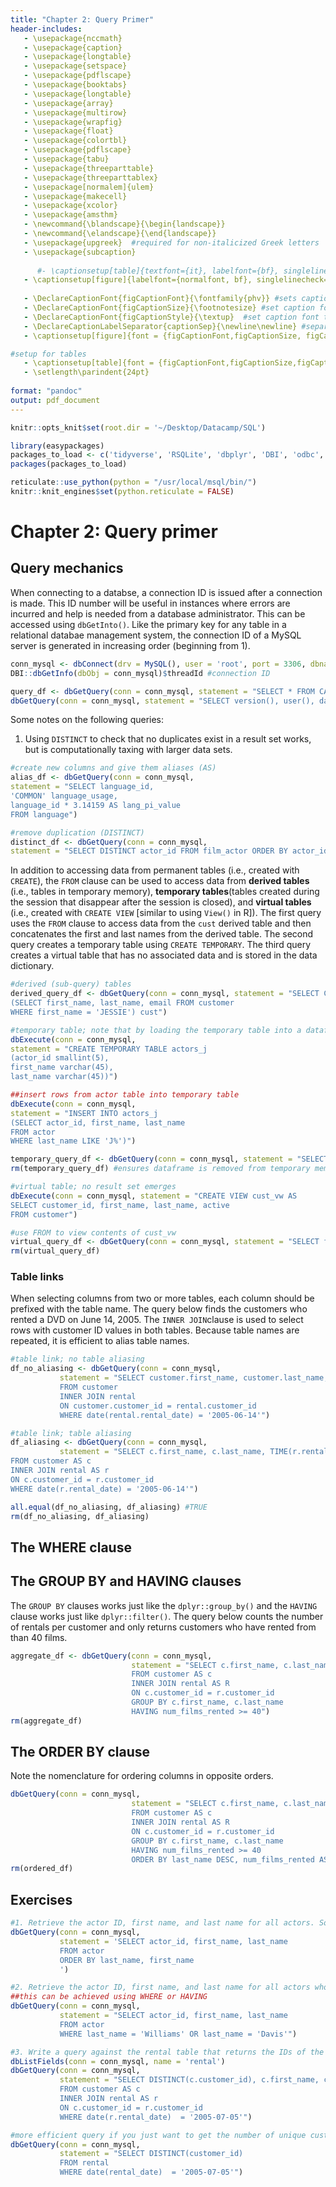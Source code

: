 ```yaml
---
title: "Chapter 2: Query Primer"
header-includes:
   - \usepackage{nccmath}
   - \usepackage{caption}
   - \usepackage{longtable}
   - \usepackage{setspace}
   - \usepackage{pdflscape}
   - \usepackage{booktabs}
   - \usepackage{longtable}
   - \usepackage{array}
   - \usepackage{multirow}
   - \usepackage{wrapfig}
   - \usepackage{float}
   - \usepackage{colortbl}
   - \usepackage{pdflscape}
   - \usepackage{tabu}
   - \usepackage{threeparttable}
   - \usepackage{threeparttablex}
   - \usepackage[normalem]{ulem}
   - \usepackage{makecell}
   - \usepackage{xcolor}
   - \usepackage{amsthm}
   - \newcommand{\blandscape}{\begin{landscape}}
   - \newcommand{\elandscape}{\end{landscape}}
   - \usepackage{upgreek}  #required for non-italicized Greek letters
   - \usepackage{subcaption}
   
      #- \captionsetup[table]{textfont={it}, labelfont={bf}, singlelinecheck=false, labelsep=newline}
   - \captionsetup[figure]{labelfont={normalfont, bf}, singlelinecheck=false, labelsep=newline}
   
   - \DeclareCaptionFont{figCaptionFont}{\fontfamily{phv}} #sets caption font to sans serif font of Helvetica 
   - \DeclareCaptionFont{figCaptionSize}{\footnotesize} #set caption font size to footnote 
   - \DeclareCaptionFont{figCaptionStyle}{\textup}  #set caption font to non-italicized font  
   - \DeclareCaptionLabelSeparator{captionSep}{\newline\newline} #separates figure label and figure title with required white space
   - \captionsetup[figure]{font = {figCaptionFont,figCaptionSize, figCaptionStyle}, labelsep = captionSep,  justification=justified}

#setup for tables
   - \captionsetup[table]{font = {figCaptionFont,figCaptionSize,figCaptionStyle}, labelfont={bf}, labelsep=captionSep, justification = raggedright, margin = {0cm,0cm}}
   - \setlength\parindent{24pt}
   
format: "pandoc"
output: pdf_document
---
```


```r
knitr::opts_knit$set(root.dir = '~/Desktop/Datacamp/SQL')

library(easypackages)
packages_to_load <- c('tidyverse', 'RSQLite', 'dbplyr', 'DBI', 'odbc', 'RMySQL', 'reticulate', 'kableExtra', 'knitr', 'magick')
packages(packages_to_load)

reticulate::use_python(python = "/usr/local/msql/bin/")
knitr::knit_engines$set(python.reticulate = FALSE)
```

# Chapter 2: Query primer 
## Query mechanics

When connecting to a databse, a connection ID is issued after a connection is made. This ID number will be useful in instances where errors are incurred and help is needed from a 
database administrator. This can be accessed using `dbGetInto()`. Like the primary key for any table in a relational databae management system, the connection ID of a MySQL server is 
generated in increasing order (beginning from 1). 

```r
conn_mysql <- dbConnect(drv = MySQL(), user = 'root', port = 3306, dbname = 'sakila', password = 'tiramisu')
DBI::dbGetInfo(dbObj = conn_mysql)$threadId #connection ID
```

```r
query_df <- dbGetQuery(conn = conn_mysql, statement = "SELECT * FROM CATEGORY")
dbGetQuery(conn = conn_mysql, statement = "SELECT version(), user(), database()")
```

Some notes on the following queries: 

1) Using `DISTINCT` to check that no duplicates exist in a result set works, but is computationally taxing with larger data sets. 

```r
#create new columns and give them aliases (AS)
alias_df <- dbGetQuery(conn = conn_mysql, 
statement = "SELECT language_id,
'COMMON' language_usage, 
language_id * 3.14159 AS lang_pi_value
FROM language")

#remove duplication (DISTINCT)
distinct_df <- dbGetQuery(conn = conn_mysql, 
statement = "SELECT DISTINCT actor_id FROM film_actor ORDER BY actor_id")
```

In addition to accessing data from permanent tables (i.e., created with `CREATE`), the `FROM` clause can be used to access data from **derived tables** (i.e., tables in temporary memory),
**temporary tables**(tables created during the session that disappear after the session is closed), and **virtual tables** (i.e., created with `CREATE VIEW` [similar to using `View()` in
R]). The first query uses the `FROM` clause to access data from the `cust` derived table and then concatenates the first and last names from the derived table. The second query creates a
temporary table using `CREATE TEMPORARY`. The third query creates a virtual table that has no associated data and is stored in the data dictionary. 

```r
#derived (sub-query) tables
derived_query_df <- dbGetQuery(conn = conn_mysql, statement = "SELECT CONCAT (cust.first_name, ',', cust.last_name) AS full_name FROM
(SELECT first_name, last_name, email FROM customer
WHERE first_name = 'JESSIE') cust")

#temporary table; note that by loading the temporary table into a dataframe in R, the data has been loaded into the temporary memory of the computer
dbExecute(conn = conn_mysql, 
statement = "CREATE TEMPORARY TABLE actors_j
(actor_id smallint(5),
first_name varchar(45),
last_name varchar(45))")

##insert rows from actor table into temporary table
dbExecute(conn = conn_mysql, 
statement = "INSERT INTO actors_j
(SELECT actor_id, first_name, last_name 
FROM actor
WHERE last_name LIKE 'J%')")

temporary_query_df <- dbGetQuery(conn = conn_mysql, statement = "SELECT * FROM actors_j")
rm(temporary_query_df) #ensures dataframe is removed from temporary memory of computer 

#virtual table; no result set emerges
dbExecute(conn = conn_mysql, statement = "CREATE VIEW cust_vw AS
SELECT customer_id, first_name, last_name, active
FROM customer")

#use FROM to view contents of cust_vw
virtual_query_df <- dbGetQuery(conn = conn_mysql, statement = "SELECT first_name, last_name FROM cust_vw WHERE active = 0")
rm(virtual_query_df)
```

### Table links 

When selecting columns from two or more tables, each column should be prefixed with the table name. The query below finds the customers who rented a DVD on June 14, 2005. The `INNER JOIN`clause is used to select rows with customer ID values in both tables. Because table names are repeated, it is efficient to alias table names. 

```r
#table link; no table aliasing
df_no_aliasing <- dbGetQuery(conn = conn_mysql, 
           statement = "SELECT customer.first_name, customer.last_name, TIME(rental.rental_date) rental_time
           FROM customer
           INNER JOIN rental
           ON customer.customer_id = rental.customer_id
           WHERE date(rental.rental_date) = '2005-06-14'")

#table link; table aliasing
df_aliasing <- dbGetQuery(conn = conn_mysql, 
           statement = "SELECT c.first_name, c.last_name, TIME(r.rental_date) rental_time
FROM customer AS c
INNER JOIN rental AS r
ON c.customer_id = r.customer_id
WHERE date(r.rental_date) = '2005-06-14'")

all.equal(df_no_aliasing, df_aliasing) #TRUE
rm(df_no_aliasing, df_aliasing)


```
## The WHERE clause

## The GROUP BY and HAVING clauses

The `GROUP BY` clauses works just like the `dplyr::group_by()` and the `HAVING` clause works just like `dplyr::filter()`. The query below counts the number of rentals per customer and
only returns customers who have rented from than 40 films. 
```r
aggregate_df <- dbGetQuery(conn = conn_mysql, 
                           statement = "SELECT c.first_name, c.last_name, count(*) AS num_films_rented
                           FROM customer AS c
                           INNER JOIN rental AS R 
                           ON c.customer_id = r.customer_id
                           GROUP BY c.first_name, c.last_name
                           HAVING num_films_rented >= 40")
rm(aggregate_df)

```


## The ORDER BY clause 

Note the nomenclature for ordering columns in opposite orders. 
```r
dbGetQuery(conn = conn_mysql, 
                           statement = "SELECT c.first_name, c.last_name, count(*) AS num_films_rented
                           FROM customer AS c
                           INNER JOIN rental AS R 
                           ON c.customer_id = r.customer_id
                           GROUP BY c.first_name, c.last_name
                           HAVING num_films_rented >= 40 
                           ORDER BY last_name DESC, num_films_rented ASC")
rm(ordered_df)
```

## Exercises

```r
#1. Retrieve the actor ID, first name, and last name for all actors. Sort by last name and then by first name.
dbGetQuery(conn = conn_mysql, 
           statement = 'SELECT actor_id, first_name, last_name 
           FROM actor 
           ORDER BY last_name, first_name
           ')

#2. Retrieve the actor ID, first name, and last name for all actors whose last name equals 'WILLIAMS' or 'DAVIS'. 
##this can be achieved using WHERE or HAVING
dbGetQuery(conn = conn_mysql, 
           statement = "SELECT actor_id, first_name, last_name 
           FROM actor 
           WHERE last_name = 'Williams' OR last_name = 'Davis'")

#3. Write a query against the rental table that returns the IDs of the customers who rented a film on July 5, 2005 (use the rental.rental_date column, and you can use the date() function to ignore the time component). Include a single row for each distinct customer ID.
dbListFields(conn = conn_mysql, name = 'rental')
dbGetQuery(conn = conn_mysql, 
           statement = "SELECT DISTINCT(c.customer_id), c.first_name, c.last_name 
           FROM customer AS c
           INNER JOIN rental AS r
           ON c.customer_id = r.customer_id
           WHERE date(r.rental_date)  = '2005-07-05'")

#more efficient query if you just want to get the number of unique customers and not any identifying information 
dbGetQuery(conn = conn_mysql, 
           statement = "SELECT DISTINCT(customer_id)
           FROM rental 
           WHERE date(rental_date)  = '2005-07-05'")
```

